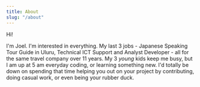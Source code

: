 ---
title: About
slug: "/about"
---

Hi!

I'm Joel.  I'm interested in everything.  My last 3 jobs - Japanese Speaking Tour Guide in Uluru, Technical ICT Support and Analyst Developer - all for the same travel company over 11 years.  My 3 _young_ kids keep me busy, but I am up at 5 am everyday coding, or learning something new.  I'd totally be down on spending that time helping you out on your project by contributing, doing casual work, or even being your rubber duck.